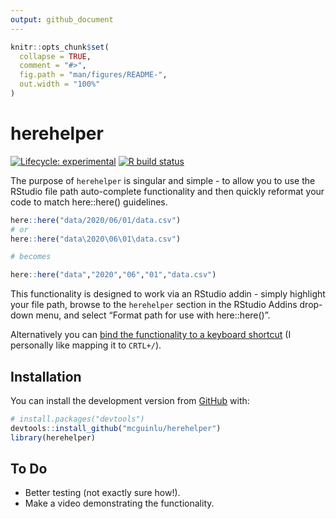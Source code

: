 ```yaml
---
output: github_document
---
```


<!-- README.md is generated from README.Rmd. Please edit that file -->

```r
knitr::opts_chunk$set(
  collapse = TRUE,
  comment = "#>",
  fig.path = "man/figures/README-",
  out.width = "100%"
)
```

# herehelper

<!-- badges: start -->
[![Lifecycle: experimental](https://img.shields.io/badge/lifecycle-experimental-orange.svg)](https://www.tidyverse.org/lifecycle/#experimental)
[![R build status](https://github.com/mcguinlu/herehelper/workflows/R-CMD-check/badge.svg)](https://github.com/mcguinlu/herehelper/actions)
<!-- badges: end -->

The purpose of `herehelper` is singular and simple - to allow you to use the RStudio file path auto-complete functionality and then quickly reformat your code to match here::here() guidelines.

``` r
here::here("data/2020/06/01/data.csv")
# or
here::here("data\2020\06\01\data.csv")

# becomes

here::here("data","2020","06","01","data.csv")
```

This functionality is designed to work via an RStudio addin - simply highlight your file path, browse to the `herehelper` section in the RStudio Addins drop-down menu, and select "Format path for use with here::here()".

Alternatively you can [bind the functionality to a keyboard shortcut](https://support.rstudio.com/hc/en-us/articles/206382178-Customizing-Keyboard-Shortcuts) (I personally like mapping it to `CRTL+/`).

## Installation

You can install the development version from [GitHub](https://github.com/) with:

``` r
# install.packages("devtools")
devtools::install_github("mcguinlu/herehelper")
library(herehelper)
```

## To Do

* Better testing (not exactly sure how!).
* Make a video demonstrating the functionality.
